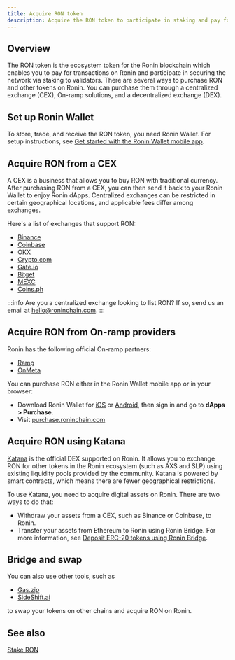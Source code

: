 ```yaml
---
title: Acquire RON token
description: Acquire the RON token to participate in staking and pay for gas fees.
---
```



## Overview

The RON token is the ecosystem token for the Ronin blockchain which enables you to pay for transactions on Ronin and participate in securing the network via staking to validators.
There are several ways to purchase RON and other tokens on Ronin. You can purchase them through a centralized exchange (CEX), On-ramp solutions, and a decentralized exchange (DEX).

## Set up Ronin Wallet

To store, trade, and receive the RON token, you need Ronin Wallet. For setup instructions, see [Get started with the Ronin Wallet mobile app](https://support.roninchain.com/hc/en-us/articles/14037076528283-Getting-Started-on-Ronin-Mobile-Wallet).

## Acquire RON from a CEX

A CEX is a business that allows you to buy RON
with traditional currency. After purchasing RON from a CEX, you can then send it back to your Ronin Wallet to enjoy
Ronin dApps. Centralized exchanges can be restricted in certain
geographical locations, and applicable fees differ among exchanges.

Here's a list of exchanges that support RON:

* [Binance](https://www.binance.com/)
* [Coinbase](https://www.coinbase.com/)
* [OKX](https://www.okx.com/)
* [Crypto.com](https://crypto.com/exchange/trade/spot/RONIN_USD)
* [Gate.io](https://www.gate.io/trade/RON_USDT)
* [Bitget](https://www.bitget.com/spot/RONUSDT)
* [MEXC](https://www.mexc.com/exchange/RON_USDT)
* [Coins.ph](https://pro.coins.ph/en-ph/trade/RON/PHP/)

:::info
Are you a centralized exchange looking to list RON? If so, send us an email at
[hello@roninchain.com](mailto:hello@roninchain.com).
:::

## Acquire RON from On-ramp providers

Ronin has the following official On-ramp partners:

* [Ramp](https://ramp.network/buy)
* [OnMeta](https://onmeta.in/buytoken)

You can purchase RON either in the Ronin Wallet mobile app or in your browser:

* Download Ronin Wallet for [iOS](https://apps.apple.com/us/app/ronin-wallet/id1592675001) or [Android](https://play.google.com/store/apps/details?id=com.skymavis.genesis&hl=en_US&gl=US), then sign in and go to **dApps > Purchase**.
* Visit [purchase.roninchain.com](http://purchase.roninchain.com/)

## Acquire RON using Katana

[Katana](https://app.roninchain.com/swap) is the official DEX supported on Ronin. 
It allows you to exchange RON for other tokens in the Ronin ecosystem (such as AXS and SLP) using existing
liquidity pools provided by the community. Katana is powered by smart
contracts, which means there are fewer geographical restrictions.

To use Katana, you need to acquire digital assets on Ronin. There are two ways to do that:

* Withdraw your assets from a CEX, such as Binance or Coinbase, to Ronin.
* Transfer your assets from Ethereum to Ronin using Ronin Bridge. For more information, see [Deposit ERC-20 tokens using Ronin Bridge](../apps/ronin-bridge/guides/deposit-token.md).

## Bridge and swap

You can also use other tools, such as 

* [Gas.zip](https://www.gas.zip/)
* [SideShift.ai](https://sideshift.ai/)

to swap your tokens on other chains and acquire RON on Ronin.

## See also

[Stake RON](../protocol/delegators/become-delegator.mdx)
